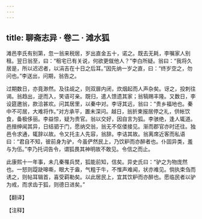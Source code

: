 ```yaml
---
---
---
```

title: 聊斋志异 · 卷二 · 滩水狐
---

滩邑李氏有别第，忽一翁来税居，岁出直金五十，诺之。既去无耗，李嘱家人别租。翌日翁至，曰：“租宅已有关说，何欲更僦他人？”李白所疑。翁曰：“我将久居是，所以迟迟者，以涓吉在十日之后耳。”因先纳一岁之直，曰：“终岁空之，勿问也。”李送出，问期，翁告之。

过期数日，亦竟渺然。及往觇之，则双扉内闭，炊烟起而人声杂矣。讶之，投刺往谒。翁趋出，逆而入，笑语可亲。既归，遣人馈遗其家；翁犒赐丰隆。又数日，李设筵邀翁，款洽甚欢。问其居里，以秦中对。李讶其远，翁曰：“贵乡福地也。秦中不可居，大难将作。”对方承平，置未深问。越日，翁折柬报居停之礼，供帐饮食，备极侈丽。李益惊，疑为贵官。翁以交好，因自言为狐。李骇绝，逢人辄道。邑搢绅闻其异，日结驷于门，愿纳交翁，翁无不伛偻接见。渐而郡官亦时还往。独邑令求通，辄辞以故。令又托主人先容，翁辞。李诘其故。翁离席近客而私语曰：“君自不知，彼前身为驴，今虽俨然民上，乃饮粐而亦醉者也。仆固异类，羞与为伍。”李乃托词告令，谓狐畏其神明故不敢见。令信之而止。

此康熙十一年事，未几秦罹兵燹，狐能前知，信矣。异史氏曰：“驴之为物庞然也。一怒则踶趹嗥嘶，眼大于盎，气粗于牛，不惟声难闻，状亦难见。倘执束刍而诱之，则帖耳辑首，喜受羁勒矣。以此居民上，宜其饮粐而亦醉也。愿临民者以驴为戒，而求齿于狐，则德日进矣。”

【翻译】

【注释】

